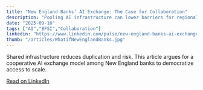 ```yaml
---
title: "New England Banks’ AI Exchange: The Case for Collaboration"
description: "Pooling AI infrastructure can lower barriers for regional banks."
date: "2025-09-16"
tags: ["AI","BFSI","Collaboration"]
linkedin: "https://www.linkedin.com/pulse/new-england-banks-ai-exchange-case-collaboration-pankaj-misra-pcohe/?lipi=urn%3Ali%3Apage%3Ad_flagship3_publishing_published%3BwpZRzvSiT1Kp2IYlIkX2ug%3D%3D"
thumb: "/articles/WhatifNewEnglandBanks.jpg"
---
```


Shared infrastructure reduces duplication and risk. This article argues for a cooperative AI exchange model among New England banks to democratize access to scale.  

[Read on LinkedIn]({linkedin})
